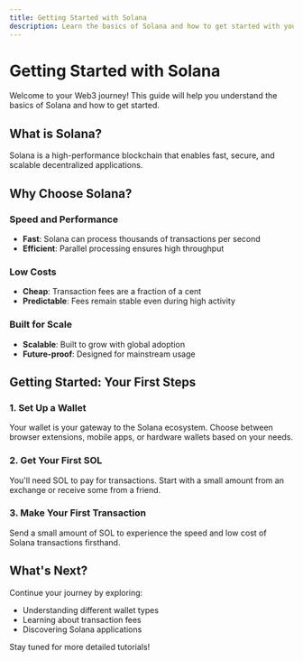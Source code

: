 ```yaml
---
title: Getting Started with Solana
description: Learn the basics of Solana and how to get started with your Web3 journey
---
```


# Getting Started with Solana

Welcome to your Web3 journey! This guide will help you understand the basics of Solana and how to get started.

## What is Solana?

Solana is a high-performance blockchain that enables fast, secure, and scalable decentralized applications.

## Why Choose Solana?

### Speed and Performance
- **Fast**: Solana can process thousands of transactions per second
- **Efficient**: Parallel processing ensures high throughput

### Low Costs
- **Cheap**: Transaction fees are a fraction of a cent
- **Predictable**: Fees remain stable even during high activity

### Built for Scale
- **Scalable**: Built to grow with global adoption
- **Future-proof**: Designed for mainstream usage

## Getting Started: Your First Steps

### 1. Set Up a Wallet
Your wallet is your gateway to the Solana ecosystem. Choose between browser extensions, mobile apps, or hardware wallets based on your needs.

### 2. Get Your First SOL
You'll need SOL to pay for transactions. Start with a small amount from an exchange or receive some from a friend.

### 3. Make Your First Transaction
Send a small amount of SOL to experience the speed and low cost of Solana transactions firsthand.

## What's Next?

Continue your journey by exploring:
- Understanding different wallet types
- Learning about transaction fees
- Discovering Solana applications

Stay tuned for more detailed tutorials!